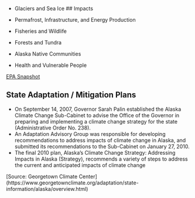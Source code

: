 - Glaciers and Sea Ice
## Impacts

- Permafrost, Infrastructure, and Energy Production
- Fisheries and Wildlife
- Forests and Tundra
- Alaska Native Communities
- Health and Vulnerable People
    
[EPA Snapshot](https://19january2017snapshot.epa.gov/sites/production/files/2016-09/documents/climate-change-ak.pdf)

## State Adaptation / Mitigation Plans

- On September 14, 2007, Governor Sarah Palin established the Alaska Climate Change Sub-Cabinet to advise the Office of the Governor in preparing and implementing a climate change strategy for the state (Administrative Order No. 238).
- An Adaptation Advisory Group was responsible for developing recommendations to address impacts of climate change in Alaska, and submitted its recommendations to the Sub-Cabinet on January 27, 2010. 
- The final 2010 plan, Alaska's Climate Change Strategy: Addressing Impacts in Alaska (Strategy), recommends a variety of steps to address the current and anticipated impacts of climate change

[Source: Georgetown Climate Center] (https://www.georgetownclimate.org/adaptation/state-information/alaska/overview.html)